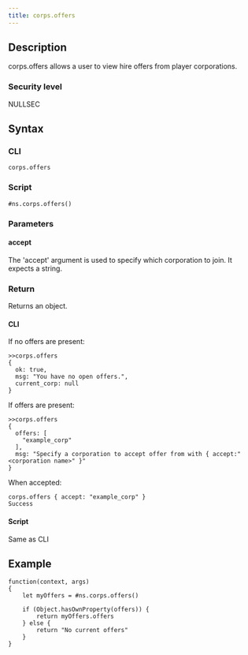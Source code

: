 ```yaml
---
title: corps.offers
---
```


## Description

corps.offers allows a user to view hire offers from player corporations.

### Security level

NULLSEC

## Syntax

### CLI

```
corps.offers
```

### Script

```
#ns.corps.offers()
```

### Parameters

#### accept

The 'accept' argument is used to specify which corporation to join. It expects a string.

### Return

Returns an object.

#### CLI

If no offers are present:

```
>>corps.offers
{
  ok: true,
  msg: "You have no open offers.",
  current_corp: null
}
```

If offers are present:

```
>>corps.offers
{
  offers: [
    "example_corp"
  ],
  msg: "Specify a corporation to accept offer from with { accept:"
<corporation name>" }"
}
```

When accepted:

```
corps.offers { accept: "example_corp" }
Success
```

#### Script

Same as CLI

## Example

```
function(context, args)
{
	let myOffers = #ns.corps.offers()

	if (Object.hasOwnProperty(offers)) {
		return myOffers.offers
	} else {
		return "No current offers"
	}
}

```
